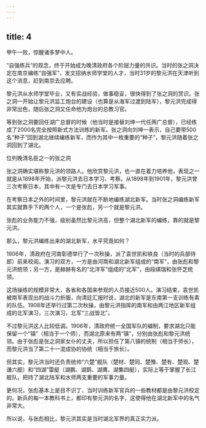 ```yaml
---
---
---
```

title: 4
---



甲午一败，惊醒诸多梦中人。

“自强练兵”的观念，终于开始成为晚清政府各个阶层力量的共识。当时的张之洞决定在南京编练“自强军”，发文招纳水师学堂的人才，当时31岁的黎元洪在天津听到这个消息，赶到南京去应聘。

黎元洪从水师学堂毕业，又有实战经验，做事稳妥，很快得到了张之洞的赏识。张之洞一开始让黎元洪监工炮台的建设（也算是从海军过渡到陆军），黎元洪完成得非常出色，随后张之洞又任命他为炮台的总教习官。

等到张之洞要回任湖广总督的时候（他当时是接替刘坤一代任两广总督），已经练成了2000名完全按照新式方法训练的新军。张之洞向刘坤一表示，自己要带500名“种子”回到湖北继续编练新军，而作为其中一枚重要的“种子”，黎元洪随着张之洞回到了湖北。

位列晚清名臣之一的张之洞



张之洞确实堪称黎元洪的领路人。他欣赏黎元洪，也一直在着力培养他，表现之一就是从1898年开始，派黎元洪去日本学习、考察。从1898年到1901年，黎元洪曾三次考察日本，其中有一次是专门去日本学习军事。

在考察日本之外的时间里，黎元洪就在不断地编练湖北新军。当时张之洞编练新军其实就靠手下的两个人，一个是张彪，另一个就是黎元洪。

张彪的业务能力不强，级别虽然比黎元洪高，但整个湖北新军的编练，靠的就是黎元洪。

那么，黎元洪编练出来的湖北新军，水平究竟如何？

1906年，清政府在河南彰德举行了一次秋操，派了袁世凯和铁良（当时的兵部侍郎）前来校阅。演习的双方，一方是由河南和湖北新军组成的“南军”，由张彪和黎元洪统领；另一方，是赫赫有名的“北洋军”组成的“北军”，由段祺瑞和张怀芝统领。

这场操练的规模非常大，各省和各国来参观的人员接近500人。演习结束，袁世凯被南军表现出的战斗力折服，向清廷汇报时说，湖北的新军是东南第一支训练有素的队伍。1908年还举行过第二次秋操，由黎元洪指挥的南军和由两江地区新军组成的北军演习，三次演习，北军“三战皆北”。

不过黎元洪这人比较低调。1906年，清政府统一全国军队的编制，要求湖北只能保留一个“镇”（相当于一个师），而湖北原来有两“镇”，分别由张彪和黎元洪统领。由于张彪是张之洞家女仆的丈夫，所以担任了第八镇的统制（相当于师长），而黎元洪当了第二十一混成协的协统（相当于旅长）。

但其实，黎元洪当时还负责统帅“六楚”舰队（楚材、楚同、楚豫、楚有、楚观、楚谦六舰）和“四湖”雷艇（湖鹏、湖鹊、湖鹰、湖集四艇），实际上等于掌握了长江舰队，把持了湖北陆军和水师两支重要的军事力量。

更何况，张彪基本上是目不识丁，当时训练新军官兵的一些教材都是由黎元洪校定的。新兵的每一本教科书上，都印有黎元洪的名字，这使得他在湖北新军中的名气非常大。

所以说，与张彪相比，黎元洪其实是当时湖北军界的真正实力派。